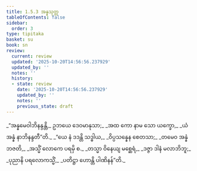 ```yaml
---
title: 1.5.3 အန္နသုတ္တ
tableOfContents: false
sidebar:
  order: 3
type: tipitaka
basket: su
book: sn
review:
  current: review
  updated: '2025-10-20T14:56:56.237929'
  updated_by: ''
  notes: ''
  history:
  - state: review
    date: '2025-10-20T14:56:56.237929'
    updated_by: ''
    notes: ''
    previous_state: draft
---
```



<DynamicBreadcrumb />


<ReviewStatus review={frontmatter.review} showDetails={true} />

<HypothesisAnnotation frontmatter={frontmatter} />

<Division number="43" book="sn" e="ch" v="18" p="286">

<Paragraph number="246" type="verses" book="sn">
_“အန္နမေဝါဘိနန္ဒန္တိ,_  
ဥဘယေ ဒေဝမာနုသာ;_  
_အထ ကော နာမ သော ယက္ခော,_  
_ယံ အန္နံ နာဘိနန္ဒတီ”တိ._  

</Paragraph>

<Paragraph number="247" type="verses" book="sn">
_“ယေ နံ ဒဒန္တိ သဒ္ဓါယ,_  
_ဝိပ္ပသန္နေန စေတသာ;_  
_တမေဝ အန္နံ ဘဇတိ,_  
_အသ္မိံ လောကေ ပရမှိ စ._  

</Paragraph>

<Paragraph number="248" type="verses" book="sn">
_တသ္မာ ဝိနေယျ မစ္ဆေရံ,_  
_ဒဇ္ဇာ ဒါနံ မလာဘိဘူ;_  
_ပုညာနိ ပရလောကသ္မိံ,_  
_ပတိဋ္ဌာ ဟောန္တိ ပါဏိနန်”တိ._
</Paragraph>
</Division>